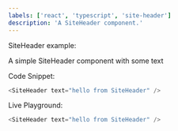 ```yaml
---
labels: ['react', 'typescript', 'site-header']
description: 'A SiteHeader component.'
---
```



SiteHeader example:

A simple SiteHeader component with some text

Code Snippet:
```js
<SiteHeader text="hello from SiteHeader" />
```


Live Playground:
```js live
<SiteHeader text="hello from SiteHeader" />
```
